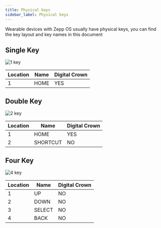 ```yaml
---
title: Physical keys
sidebar_label: Physical keys
---
```


Wearable devices with Zepp OS usually have physical keys, you can find the key layout and key names in this document

## Single Key

![1 key](/img/docs/guides/related-resources/1key.png)

Location|Name|Digital Crown
---|--|--
1|HOME|YES

## Double Key

![2 key](/img/docs/guides/related-resources/2key.png)

Location|Name|Digital Crown
---|--|--
1|HOME|YES
2|SHORTCUT|NO

## Four Key

![4 key](/img/docs/guides/related-resources/4key.png)

Location|Name|Digital Crown
---|--|--
1|UP|NO
2|DOWN|NO
3|SELECT|NO
4|BACK|NO
